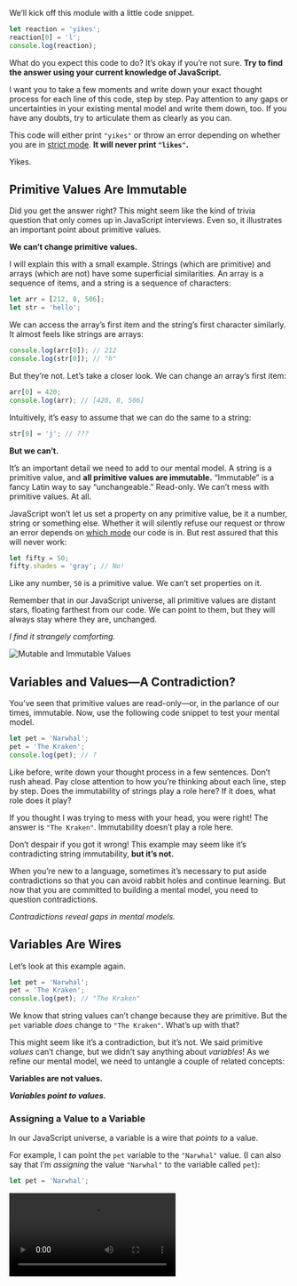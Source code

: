 <Article title="Values and Variables" series={1} episode={3} next="04-studying-from-the-inside" nextTitle="Studying from the Inside" prev="02-the-javascript-universe" bottomContent={"This module also has exercises for you to practice!\n\n**Don’t skip them!**\n\nEven though you’re likely familiar with the concept of variables, these exercises will help you cement the mental model we’re building. We need this foundation before we can get to more complex topics."}>

We’ll kick off this module with a little code snippet.

```js
let reaction = 'yikes';
reaction[0] = 'l';
console.log(reaction);
```

What do you expect this code to do? It’s okay if you’re not sure. **Try to find the answer using your current knowledge of JavaScript.**

I want you to take a few moments and write down your exact thought process for each line of this code, step by step. Pay attention to any gaps or uncertainties in your existing mental model and write them down, too. If you have any doubts, try to articulate them as clearly as you can.

<HiddenAnswer title="Answer" byline="Don’t reveal until you have finished writing.">

This code will either print `"yikes"` or throw an error depending on whether you are in [strict mode](https://developer.mozilla.org/en-US/docs/Web/JavaScript/Reference/Strict_mode). **It will never print `"likes"`.**

Yikes.

</HiddenAnswer>

## Primitive Values Are Immutable

Did you get the answer right? This might seem like the kind of trivia question that only comes up in JavaScript interviews. Even so, it illustrates an important point about primitive values.

**We can’t change primitive values.**

I will explain this with a small example. Strings (which are primitive) and arrays (which are not) have some superficial similarities. An array is a sequence of items, and a string is a sequence of characters:

```js
let arr = [212, 8, 506];
let str = 'hello';
```

We can access the array’s first item and the string’s first character similarly. It almost feels like strings are arrays:

```js
console.log(arr[0]); // 212
console.log(str[0]); // "h"
```

But they’re not. Let’s take a closer look. We can change an array’s first item:

```js
arr[0] = 420;
console.log(arr); // [420, 8, 506]
```

Intuitively, it’s easy to assume that we can do the same to a string:

```js
str[0] = 'j'; // ???
```

**But we can’t.**

It’s an important detail we need to add to our mental model. A string is a primitive value, and **all primitive values are immutable.** “Immutable” is a fancy Latin way to say “unchangeable.” Read-only. We can’t mess with primitive values. At all.

JavaScript won’t let us set a property on any primitive value, be it a number, string or something else. Whether it will silently refuse our request or throw an error depends on [which mode](https://developer.mozilla.org/en-US/docs/Web/JavaScript/Reference/Strict_mode) our code is in. But rest assured that this will never work:

```js
let fifty = 50;
fifty.shades = 'gray'; // No!
```

Like any number, `50` is a primitive value. We can’t set properties on it.

Remember that in our JavaScript universe, all primitive values are distant stars, floating farthest from our code. We can point to them, but they will always stay where they are, unchanged.

*I find it strangely comforting.*

![Mutable and Immutable Values](https://res.cloudinary.com/dg3gyk0gu/image/upload/v1579283157/just-javascript-email-images/jj03/immutablemap3.png)

## Variables and Values—A Contradiction?

You’ve seen that primitive values are read-only—or, in the parlance of our times, immutable. Now, use the following code snippet to test your mental model.

```js
let pet = 'Narwhal';
pet = 'The Kraken';
console.log(pet); // ?
```

Like before, write down your thought process in a few sentences. Don’t rush ahead. Pay close attention to how you’re thinking about each line, step by step. Does the immutability of strings play a role here? If it does, what role does it play?

<HiddenAnswer title="Answer">

If you thought I was trying to mess with your head, you were right! The answer is `"The Kraken"`. Immutability doesn’t play a role here.

Don’t despair if you got it wrong! This example may seem like it’s contradicting string immutability, **but it’s not.**

When you’re new to a language, sometimes it’s necessary to put aside contradictions so that you can avoid rabbit holes and continue learning. But now that you are committed to building a mental model, you need to question contradictions.

*Contradictions reveal gaps in mental models.*

</HiddenAnswer>

## Variables Are Wires

Let’s look at this example again.

```js
let pet = 'Narwhal';
pet = 'The Kraken';
console.log(pet); // "The Kraken"
```

We know that string values can’t change because they are primitive. But the `pet` variable *does* change to `"The Kraken"`. What’s up with that?

This might seem like it’s a contradiction, but it’s not. We said primitive _values_ can’t change, but we didn’t say anything about *variables*! As we refine our mental model, we need to untangle a couple of related concepts:

**Variables are not values.**

***Variables point to values.***

### Assigning a Value to a Variable

In our JavaScript universe, a variable is a wire that *points to* a value.

For example, I can point the `pet` variable to the `"Narwhal"` value. (I can also say that I’m *assigning* the value `"Narwhal"` to the variable called `pet`):

```js
let pet = 'Narwhal';
```

<Video src="https://res.cloudinary.com/dg3gyk0gu/video/upload/v1614257600/just-javascript-email-images/jj03/narwhal-assignment-mp4.mp4" title="Assigning the value 'Narwhal' value to the name pet" />

But what if I want a different pet? No problem—I can point `pet` to another value:

```js
pet = 'The Kraken';
```

<Video src="https://res.cloudinary.com/dg3gyk0gu/video/upload/v1614257817/just-javascript-email-images/jj03/kraken-reassignment-mp4.mp4" title="Assigning the value 'The Kraken' to the name pet" />

All I am doing here is instructing JavaScript to point the variable, or a “wire”, on the left side (`pet`) to the value on the right side (`'The Kraken'`). It will keep pointing at that value unless I reassign it again later.

### Rules of Assignment

There are two rules when we want to use the `=` assignment operator:

1. **The left side of an assignment must be a “wire”—such as the `pet` variable.** Note that the left side can’t be a value. (Try these examples in the console):

  ```js
  20000 = 'leagues under the sea'; // Nope.
  'war' = 'peace'; // Nope.
  ```

2. **The right side of an assignment must be an expression, so it always results in a value.** Our expression can be something simple, like `2` or `'hello'`. It can also be a more complicated expression—for example:

  ```js
  pet = count + ' Dalmatians';
  ```

  Here, `count + ' Dalmatians'` is an expression—a question to JavaScript. JavaScript will answer it with a value (for example, `"101 Dalmatians"`). From now on, the `pet` variable “wire” will point to that partiular value.

<FunFact>

If the right side must be an expression, does this mean that simple things—numbers like `2` or strings like `'The Kraken'`—written in code are also expressions? Yes! Such expressions are called *literals*—because we *literally* write down the values that they result in.

</FunFact>

### Reading a Value of a Variable

I can also *read* the value of variable—for example, to log it:

```js
console.log(pet);
```

That’s hardly surprising.

But note that it is not the `pet` *variable* that we pass to `console.log`. We might say that colloquially, but we can’t really pass *variables* to functions. We pass the current *value* of the `pet` variable. How does this work?

It turns out that a variable name like `pet` can serve as an expression too! When we write `pet`, we’re asking JavaScript a question: “What is the current value of `pet`?” To answer our question, JavaScript follows `pet` “wire,” and gives us back the value at the end of this “wire.”

So the same expression can give us different values at different times!

### Nitpicking

Who cares if you say “pass a variable” or “pass a value”? Isn’t the difference hopelessly pedantic? I certainly don’t encourage interrupting your colleagues to correct them. That would be a waste of everyone’s time.

But you need to have clarity on *what you can do* with each JavaScript concept in your head. You can’t skate a bike. You can’t fly an avocado. You can’t sing a mosquito. And you can’t pass a variable—at least not in JavaScript.

Here’s a small example of why these details matter.

```js
function double(x) {
  x = x * 2;
}

let money = 10;
double(money);
console.log(money); // ?
```

If we thought `double(money)` was *passing a variable*, we could expect that `x = x * 2` would double the `money` variable.

But that’s not right: `double(money)` means “figure out the *value* of `money`, and then *pass that value* to `double`.” So `money` still points to `10`. What a scam!

What are the different JavaScript concepts in your head? How do they relate to each other and how can we interact with them from code?

Write down a short list of the ones you use most often.

## Putting it Together

Now let’s revisit the first example from *[Mental Models](/01-mental-models)*:

```js
let x = 10;
let y = x;
x = 0;
```

I suggest that you take a piece of paper or a [drawing app](https://www.excalidraw.com/) and sketch out a diagram of what happens to the “wires” of the `x` and `y` variables step by step.

You can do the sketch right here:

<Sketch id="values-and-variables-1" />

<div className="md:flex md:space-x-8 xl:-mx-16">

<Video src="https://res.cloudinary.com/dg3gyk0gu/video/upload/v1614257335/just-javascript-email-images/jj03/assign-step1-mp4.mp4" title="let x = 10" />

<div>

The first line doesn’t do much:

- Declare a variable called `x`.
  - *Draw the `x` variable wire.*
- Assign to `x` the value of `10`.
  - ***Point the `x` wire to the value `10`.***

</div>
</div>


<div className="md:flex md:space-x-8 xl:-mx-16 items-start">

<Video src="https://res.cloudinary.com/dg3gyk0gu/video/upload/v1614257335/just-javascript-email-images/jj03/assign-step2-mp4.mp4" title="let y = x" />

<div>

The second line is short, but it does quite a few things:

- Declare a variable called `y`.
  - *Draw the `y` variable wire.*
- Assign to `y` the value of `x`.
  - Evaluate the expression: `x`.
    - *The “question” we want to answer is `x`.*
    - ***Follow the `x` wire—the answer is the value `10`.***
  - The `x` expression resulted in the value `10`.
  - Therefore, assign to `y` the value of `10`.
  - ***Point the `y` wire to the value `10`.***

</div>
</div>

Finally, we get to the third line:

<Video src="https://res.cloudinary.com/dg3gyk0gu/video/upload/v1614257336/just-javascript-email-images/jj03/assign-step3-mp4.mp4" title="x = 0" />

- Assign to `x` the value of `0`.
    - ***Point the `x` wire to the value `0`.***

After these three lines of code have run, the `x` variable points to the value `0`, and the `y` variable points to the value `10`.

**Note that `y = x` did not mean point `y` to `x`. We can’t point variables to each other! Variables always point to *values*.** When we see an assignment, we “ask” the right side’s value, and point the “wire” on the left side to *that value*.

I mentioned in *Mental Models* that it is common to think of variables as boxes. The universe we’re building is not going to have any boxes at all. **It only has wires!**

This might seem a bit annoying, but using wires makes it much easier to explain numerous other concepts, like strict equality, object identity, and mutation. We’re going to stick with wires, so you might as well start getting used to them now!

*Our universe is full of wires.*


## Recap

* **Primitive values are immutable.** They’re a permanent part of our JavaScript universe—we can’t create, destroy, or change them. For example, we can’t set a property on a string value because it is a primitive value. Arrays are *not* primitive, so we *can* set their properties.

* **Variables are not values.** Each variable *points to* a particular value. We can change *which* value it points to by using the `=` assignment operator.

* **Variables are like wires.** A “wire” is not a JavaScript concept—but it helps us imagine how variables point to values. When we do an assignment, there’s always a wire on the left, and an expression (resulting in a value) on the right.

* **Look out for contradictions.** If two things that you learned seem to contradict each other, don’t get discouraged. Usually it’s a sign that there’s a deeper truth lurking underneath.

* **Language matters.** We’re building a mental model so that we can be confident in what *can* or *cannot* happen in our universe. We might speak about these ideas in a casual way (and nitpicking is often counterproductive) but our understanding of the meaning behind the terms needs to be precise.

</Article>